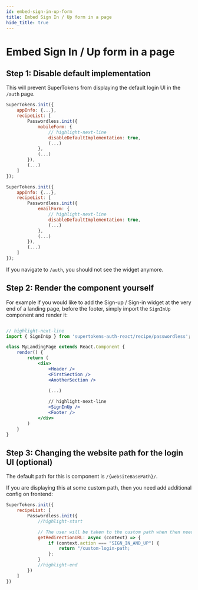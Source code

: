 ```yaml
---
id: embed-sign-in-up-form
title: Embed Sign In / Up form in a page
hide_title: true
---
```



# Embed Sign In / Up form in a page 

## Step 1: Disable default implementation

This will prevent SuperTokens from displaying the default login UI in the `/auth` page.

<PasswordlessFrontendForm>

<FrontendSDKTabs>
<TabItem value="reactjs">
<ConditionalSection conditions={{ contactMethod: "PHONE"}}>

```jsx
SuperTokens.init({
    appInfo: {...},
    recipeList: [
        Passwordless.init({
            mobileForm: {
                // highlight-next-line
                disableDefaultImplementation: true,
                (...)
            },
            (...)
        }),
        (...)
    ]
});
```

</ConditionalSection>
<ConditionalSection conditions={{ contactMethod: "EMAIL"}}>

```jsx
SuperTokens.init({
    appInfo: {...},
    recipeList: [
        Passwordless.init({
            emailForm: {
                // highlight-next-line
                disableDefaultImplementation: true,
                (...)
            },
            (...)
        }),
        (...)
    ]
});
```

</ConditionalSection>
</TabItem>
</FrontendSDKTabs>
</PasswordlessFrontendForm>

If you navigate to `/auth`, you should not see the widget anymore.

## Step 2: Render the component yourself

For example if you would like to add the Sign-up / Sign-in widget at the very end of a landing page, before the footer, simply import the `SignInUp` component and render it:

<FrontendSDKTabs>
<TabItem value="reactjs">

```jsx

// highlight-next-line
import { SignInUp } from 'supertokens-auth-react/recipe/passwordless'; 

class MyLandingPage extends React.Component {
    render() {
        return (
            <div>
                <Header />
                <FirstSection />
                <AnotherSection />

                (...)
                
                // highlight-next-line
                <SignInUp />
                <Footer />
            </div>
        )
    }
}
```
</TabItem>
</FrontendSDKTabs>

## Step 3: Changing the website path for the login UI (optional)

The default path for this is component is `/{websiteBasePath}/`.

If you are displaying this at some custom path, then you need add additional config on frontend:

<FrontendSDKTabs>
<TabItem value="reactjs">

```jsx
SuperTokens.init({
    recipeList: [
        Passwordless.init({
            //highlight-start

            // The user will be taken to the custom path when then need to login.
            getRedirectionURL: async (context) => {
                if (context.action === "SIGN_IN_AND_UP") {
                    return "/custom-login-path;
                };
            }
            //highlight-end
        })
    ]
})
```
</TabItem>
</FrontendSDKTabs>